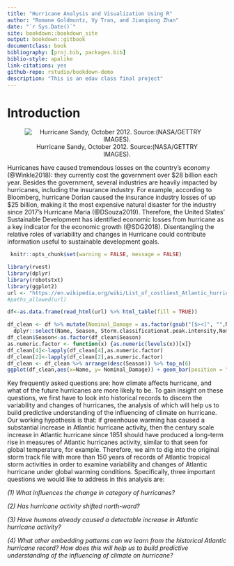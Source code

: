```yaml
--- 
title: "Hurricane Analysis and Visualization Using R"
author: "Romane Goldmuntz, Vy Tran, and Jianqiong Zhan"
date: "`r Sys.Date()`"
site: bookdown::bookdown_site
output: bookdown::gitbook
documentclass: book
bibliography: [proj.bib, packages.bib]
biblio-style: apalike
link-citations: yes
github-repo: rstudio/bookdown-demo
description: "This is an edav class final project"
---
```



# Introduction {#intro}
<center>


![Hurricane Sandy, October 2012. Source:(NASA/GETTRY IMAGES).](../images/sandy-hurricane-1.jpg)

</center>

Hurricanes have caused tremendous losses on the country’s economy (@Winkle2018): they currently cost the government over \$28 billion each year. Besides the government, several industries are heavily impacted by hurricanes, including the insurance industry. For example, according to Bloomberg, hurricane Dorian caused the insurance industry losses of up \$25 billion, making it the most expensive natural disaster for the industry since 2017’s Hurricane Maria (@DSouza2019). Therefore, the United States’ Sustainable Development has identified economic losses from hurricane as a key indicator for the economic growth (@SDG2018). Disentangling the relative roles of variability and changes in Hurricane could contribute information useful to sustainable development goals.


```r
 knitr::opts_chunk$set(warning = FALSE, message = FALSE)
```

```r

library(rvest)
library(dplyr)
library(robotstxt)
library(ggplot2)
url <- "https://en.wikipedia.org/wiki/List_of_costliest_Atlantic_hurricanes"
#paths_allowed(url)

df<-as.data.frame(read_html(url) %>% html_table(fill = TRUE))

df_clean <- df %>% mutate(Nominal_Damage = as.factor(gsub("[$><]", "",Nominal.damage.Billions.USD.)))%>%
  dplyr::select(Name, Season, Storm.classificationat.peak.intensity,Nominal_Damage) %>% rename(Classification = Storm.classificationat.peak.intensity)
df_clean$Season<-as.factor(df_clean$Season)
as.numeric.factor <- function(x) {as.numeric(levels(x))[x]}
df_clean[4]<-lapply(df_clean[4],as.numeric.factor)
df_clean[2]<-lapply(df_clean[2],as.numeric.factor)
df_clean <- df_clean %>% arrange(desc(Season)) %>% top_n(6)
ggplot(df_clean,aes(x=Name, y= Nominal_Damage)) + geom_bar(position = "dodge", stat = "identity") + coord_flip() + xlab("Hurricane") + ylab("Damage (in Billion Dollars)") + ggtitle("Cost of Damage by Six Most Recent Hurricanes") + theme_classic()
```


Key frequently asked questions are: how climate affects hurricane, and what of the future hurricanes are more likely to be. To gain insight on these questions, we first have to look into historical records to discern the variability and changes of hurricanes, the analysis of which will help us to build predictive understanding of the influencing of climate on hurricane. Our working hypothesis is that: if greenhouse warming has caused a substantial increase in Atlantic hurricane activity, then the century scale increase in Atlantic hurricane since 1851 should have produced a long-term rise in measures of Atlantic hurricanes activity, similar to that seen for global temperature, for example. Therefore, we aim to dig into the original storm track file with more than 150 years of records of Atlantic tropical storm activities in order to examine variability and changes of Atlantic hurricane under global warming conditions. Specifically, three important questions we would like to address in this analysis are:

_(1)	What influences the change in category of hurricanes?_

_(2) Has hurricane activity shifted north-ward?_

_(3)	Have humans already caused a detectable increase in Atlantic hurricane activity?_

_(4)	What other embedding patterns can we learn from the historical Atlantic hurricane record? How does this will help us to build predictive understanding of the influencing of climate on hurricane?_


